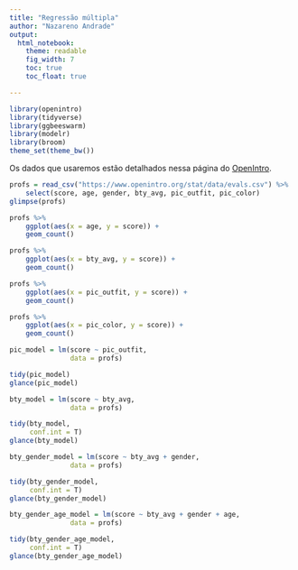 ```yaml
---
title: "Regressão múltipla"
author: "Nazareno Andrade"
output: 
  html_notebook:
    theme: readable
    fig_width: 7
    toc: true
    toc_float: true

---
```


```r
library(openintro)
library(tidyverse)
library(ggbeeswarm)
library(modelr)
library(broom)
theme_set(theme_bw())
```

Os dados que usaremos estão detalhados nessa página do [OpenIntro](https://www.openintro.org/stat/data/?data=evals).

```r
profs = read_csv("https://www.openintro.org/stat/data/evals.csv") %>% 
    select(score, age, gender, bty_avg, pic_outfit, pic_color)
glimpse(profs)
```


```r
profs %>% 
    ggplot(aes(x = age, y = score)) + 
    geom_count()

profs %>% 
    ggplot(aes(x = bty_avg, y = score)) + 
    geom_count()

profs %>% 
    ggplot(aes(x = pic_outfit, y = score)) + 
    geom_count()

profs %>% 
    ggplot(aes(x = pic_color, y = score)) + 
    geom_count()
```

```r
pic_model = lm(score ~ pic_outfit, 
               data = profs)

tidy(pic_model)
glance(pic_model)
```

```r
bty_model = lm(score ~ bty_avg, 
               data = profs)

tidy(bty_model, 
     conf.int = T)
glance(bty_model)
```

```r
bty_gender_model = lm(score ~ bty_avg + gender, 
               data = profs)

tidy(bty_gender_model, 
     conf.int = T)
glance(bty_gender_model)
```
```r
bty_gender_age_model = lm(score ~ bty_avg + gender + age, 
               data = profs)

tidy(bty_gender_age_model, 
     conf.int = T)
glance(bty_gender_age_model)
```
